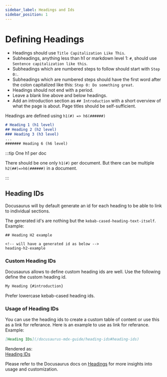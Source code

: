 ```yaml
---
sidebar_label: Headings and Ids
sidebar_position: 1
---
```


# Defining Headings
* Headings should use `Title Capitalization Like This`.
* Subheadings, anything less than h1 or markdown level 1: `#`, should use `Sentence capitalization like this`.
* Subheadings which are numbered steps to follow should start with `Step 0:`.
* Subheadings which are numbered steps should have the first word after the colon capitalized like this: `Step 0: Do something great`.
* Headings should not end with a period.
* Leave a blank line above and below headings.
* Add an introduction section as `## Introduction` with a short overview of what the page is about.
Page titles should be self-sufficient. 

Headings are defined using `h1(#) => h6(######)`
```markdown
# Heading 1 (h1 level)
## Heading 2 (h2 level)
### Heading 3 (h3 level)
...
####### Heading 6 (h6 level)
```

:::tip One h1 per doc

There should be one only `h1(#)` per document. But there can be multiple `h2(##)=>h6(######)` in a document.

:::

## Heading IDs

Docusaurus will by default generate an id for each heading to be able to link to individual sections.

The generated id's are nothing but the `kebab-cased-heading-text-itself`.
Example:
```
## Heading H2 example

<!-- will have a generated id as below -->
heading-h2-example
```

### Custom Heading IDs

Docusaurus allows to define custom heading ids are well. Use the following define the custom heading id.

```markdown
My Heading {#introduction}
```

Prefer lowercase kebab-cased heading ids.

### Usage of Heading IDs

You can use the heading ids to create a custom table of content or use this as a link for referance. Here is an example to use as link for referance. Example:

```markdown
[Heading IDs](/docusaurus-mdx-guide/heading-ids#heading-ids)
```
Rendered as:<br/>
[Heading IDs](/docusaurus-mdx-guide/heading-ids#heading-ids)

Please refer to the Docusaurus docs on [Headings](https://docusaurus.io/docs/markdown-features/headings) for more insights into usage and customization.